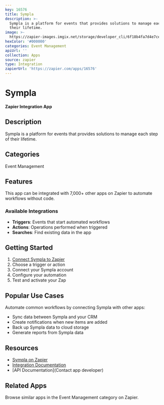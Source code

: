 ```yaml
---
key: 16576
title: Sympla
description: >-
  Sympla is a platform for events that provides solutions to manage each step of
  their lifetime.
image: >-
  https://zapier-images.imgix.net/storage/developer_cli/6f18b4fa7d4e7ce3555679ec38918771.png?auto=format%2Ccompress&ixlib=python-3.0.0&q=50
hexColor: '#000000'
categories: Event Management
apiUrl: ''
collection: Apps
source: zapier
type: Integration
zapierUrl: 'https://zapier.com/apps/16576'
---
```

# Sympla

**Zapier Integration App**

## Description

Sympla is a platform for events that provides solutions to manage each step of their lifetime.

## Categories

Event Management

## Features

This app can be integrated with 7,000+ other apps on Zapier to automate workflows without code.

### Available Integrations

- **Triggers**: Events that start automated workflows
- **Actions**: Operations performed when triggered
- **Searches**: Find existing data in the app

## Getting Started

1. [Connect Sympla to Zapier](https://zapier.com/apps/16576)
2. Choose a trigger or action
3. Connect your Sympla account
4. Configure your automation
5. Test and activate your Zap

## Popular Use Cases

Automate common workflows by connecting Sympla with other apps:

- Sync data between Sympla and your CRM
- Create notifications when new items are added
- Back up Sympla data to cloud storage
- Generate reports from Sympla data

## Resources

- [Sympla on Zapier](https://zapier.com/apps/16576)
- [Integration Documentation](https://zapier.com/apps/16576/integrations)
- [API Documentation](Contact app developer)

## Related Apps

Browse similar apps in the Event Management category on Zapier.
